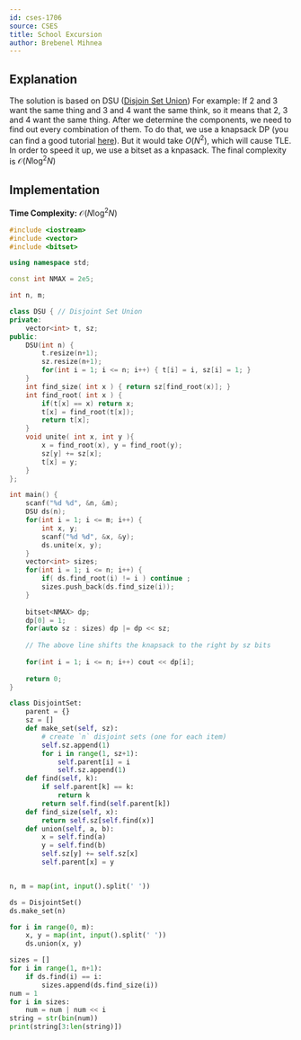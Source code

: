 ```yaml
---
id: cses-1706
source: CSES
title: School Excursion
author: Brebenel Mihnea
---
```


## Explanation

The solution is based on DSU ([Disjoin Set Union](https://usaco.guide/gold/dsu?lang=cpp))
For example: If 2 and 3 want  the same thing and 3 and 4 want the same think, so it means that 2, 3 and 4 want the same thing. After we determine the components, we need to find out every combination of them. To do that, we use a knapsack DP (you can find a good tutorial [here](https://usaco.guide/gold/knapsack?lang=cpp)). But it would take $O(N ^ 2)$, which will cause TLE. In order to speed it up, we use a bitset as a knpasack. The final complexity is $\mathcal{O}(N\log^2N)$

## Implementation

**Time Complexity:** $\mathcal{O}(N\log^2N)$

<LanguageSection>
<CPPSection>

```cpp
#include <iostream>
#include <vector>
#include <bitset>

using namespace std;

const int NMAX = 2e5;

int n, m;

class DSU { // Disjoint Set Union
private:
	vector<int> t, sz;
public:
	DSU(int n) {
		t.resize(n+1);
		sz.resize(n+1);
		for(int i = 1; i <= n; i++) { t[i] = i, sz[i] = 1; }
	}
	int find_size( int x ) { return sz[find_root(x)]; }
	int find_root( int x ) {
		if(t[x] == x) return x;
		t[x] = find_root(t[x]);
		return t[x];
	}
	void unite( int x, int y ){
		x = find_root(x), y = find_root(y);
		sz[y] += sz[x];
		t[x] = y;
	}
};

int main() {
	scanf("%d %d", &n, &m);
	DSU ds(n);
	for(int i = 1; i <= m; i++) {
		int x, y;
		scanf("%d %d", &x, &y);
		ds.unite(x, y);
	}
	vector<int> sizes;
	for(int i = 1; i <= n; i++) {
		if( ds.find_root(i) != i ) continue ;
		sizes.push_back(ds.find_size(i));
	}
	
	bitset<NMAX> dp;
	dp[0] = 1;
	for(auto sz : sizes) dp |= dp << sz;
	
	// The above line shifts the knapsack to the right by sz bits
	 
	for(int i = 1; i <= n; i++) cout << dp[i];
	
	return 0;
}
```

</CPPSection>
<PySection>

```py
class DisjointSet:
    parent = {}
    sz = []
    def make_set(self, sz):
        # create `n` disjoint sets (one for each item)
        self.sz.append(1)
        for i in range(1, sz+1):
            self.parent[i] = i
            self.sz.append(1)
    def find(self, k):
        if self.parent[k] == k:
            return k
        return self.find(self.parent[k])
    def find_size(self, x):
        return self.sz[self.find(x)]
    def union(self, a, b):
        x = self.find(a)
        y = self.find(b)
        self.sz[y] += self.sz[x]
        self.parent[x] = y


n, m = map(int, input().split(' '))

ds = DisjointSet()
ds.make_set(n)

for i in range(0, m):
    x, y = map(int, input().split(' '))
    ds.union(x, y)

sizes = []
for i in range(1, n+1):
    if ds.find(i) == i:
        sizes.append(ds.find_size(i))
num = 1
for i in sizes:
    num = num | num << i
string = str(bin(num))
print(string[3:len(string)])
```

</PySection>
</LanguageSection>
